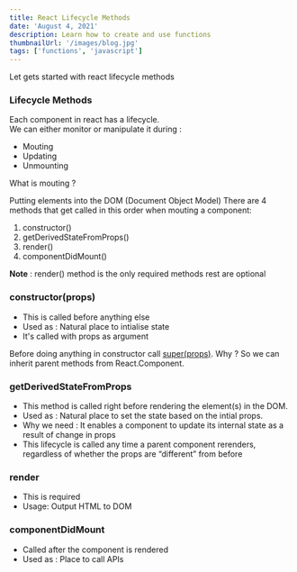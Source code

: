 ```yaml
---
title: React Lifecycle Methods
date: 'August 4, 2021'
description: Learn how to create and use functions
thumbnailUrl: '/images/blog.jpg'
tags: ['functions', 'javascript']
---
```


Let gets started with react lifecycle methods

### Lifecycle Methods
Each component in react has a lifecycle.<br/>
We can either monitor or manipulate it during :
- Mouting
- Updating
- Unmounting

What is mouting ?

Putting elements into the DOM (Document Object Model)
There are 4 methods that get called in this order when mouting a component:

1. constructor()
2. getDerivedStateFromProps()
3. render()
4. componentDidMount()

**Note** : render() method is the only required methods rest are optional

### constructor(props)

- This is called before anything else
- Used as : Natural place to intialise state
- It's called with props as argument

Before doing anything in constructor call [super(props)](https://overreacted.io/why-do-we-write-super-props/).
Why ? So we can inherit parent methods from React.Component.

### getDerivedStateFromProps

- This method is called right before rendering the element(s) in the DOM.
- Used as : Natural place to set the state based on the intial props.
- Why we need : It enables a component to update its internal state as a result of change in props
- This lifecycle is called any time a parent component rerenders, regardless of whether the props are “different” from before

### render

- This is required
- Usage: Output HTML to DOM

### componentDidMount

- Called after the component is rendered
- Used as : Place to call APIs
